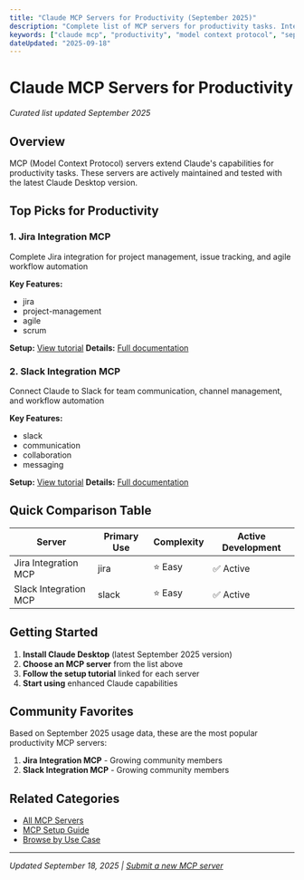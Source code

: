 ```yaml
---
title: "Claude MCP Servers for Productivity (September 2025)"
description: "Complete list of MCP servers for productivity tasks. Integration guides and setup instructions included."
keywords: ["claude mcp", "productivity", "model context protocol", "september 2025"]
dateUpdated: "2025-09-18"
---
```


# Claude MCP Servers for Productivity

*Curated list updated September 2025*

## Overview

MCP (Model Context Protocol) servers extend Claude's capabilities for productivity tasks. These servers are actively maintained and tested with the latest Claude Desktop version.

## Top Picks for Productivity


### 1. Jira Integration MCP

Complete Jira integration for project management, issue tracking, and agile workflow automation

**Key Features:**
- jira
- project-management
- agile
- scrum

**Setup:** [View tutorial](/tutorials/setup-jira-integration)
**Details:** [Full documentation](/mcp/jira-integration)


### 2. Slack Integration MCP

Connect Claude to Slack for team communication, channel management, and workflow automation

**Key Features:**
- slack
- communication
- collaboration
- messaging

**Setup:** [View tutorial](/tutorials/setup-slack-integration)
**Details:** [Full documentation](/mcp/slack-integration)


## Quick Comparison Table

| Server | Primary Use | Complexity | Active Development |
|--------|-------------|------------|-------------------|
| Jira Integration MCP | jira | ⭐ Easy | ✅ Active |
| Slack Integration MCP | slack | ⭐ Easy | ✅ Active |

## Getting Started

1. **Install Claude Desktop** (latest September 2025 version)
2. **Choose an MCP server** from the list above
3. **Follow the setup tutorial** linked for each server
4. **Start using** enhanced Claude capabilities

## Community Favorites

Based on September 2025 usage data, these are the most popular productivity MCP servers:

1. **Jira Integration MCP** - Growing community members
2. **Slack Integration MCP** - Growing community members

## Related Categories

- [All MCP Servers](/mcp)
- [MCP Setup Guide](/tutorials/mcp-setup-september-2025)
- [Browse by Use Case](/use-cases)

---

*Updated September 18, 2025 | [Submit a new MCP server](/submit)*
